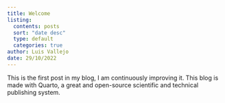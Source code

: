 ```yaml
---
title: Welcome
listing:
  contents: posts
  sort: "date desc"
  type: default
  categories: true
author: Luis Vallejo
date: 29/10/2022
---
```

This is the first post in my blog, I am continuously improving it. This blog is made with Quarto, a great and open-source scientific and technical publishing system.